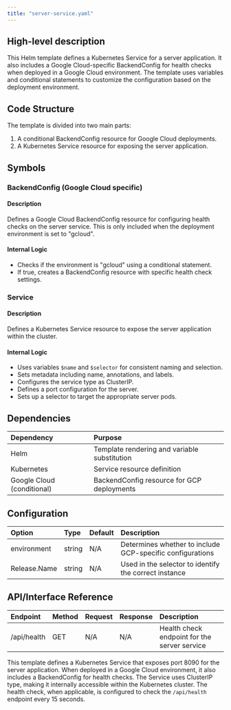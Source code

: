 ```yaml
---
title: "server-service.yaml"
---
```


## High-level description
This Helm template defines a Kubernetes Service for a server application. It also includes a Google Cloud-specific BackendConfig for health checks when deployed in a Google Cloud environment. The template uses variables and conditional statements to customize the configuration based on the deployment environment.

## Code Structure
The template is divided into two main parts:
1. A conditional BackendConfig resource for Google Cloud deployments.
2. A Kubernetes Service resource for exposing the server application.

## Symbols

### BackendConfig (Google Cloud specific)
#### Description
Defines a Google Cloud BackendConfig resource for configuring health checks on the server service. This is only included when the deployment environment is set to "gcloud".

#### Internal Logic
- Checks if the environment is "gcloud" using a conditional statement.
- If true, creates a BackendConfig resource with specific health check settings.

### Service
#### Description
Defines a Kubernetes Service resource to expose the server application within the cluster.

#### Internal Logic
- Uses variables `$name` and `$selector` for consistent naming and selection.
- Sets metadata including name, annotations, and labels.
- Configures the service type as ClusterIP.
- Defines a port configuration for the server.
- Sets up a selector to target the appropriate server pods.

## Dependencies
| Dependency | Purpose |
|:-----------|:--------|
| Helm | Template rendering and variable substitution |
| Kubernetes | Service resource definition |
| Google Cloud (conditional) | BackendConfig resource for GCP deployments |

## Configuration
| Option | Type | Default | Description |
|:-------|:-----|:--------|:------------|
| environment | string | N/A | Determines whether to include GCP-specific configurations |
| Release.Name | string | N/A | Used in the selector to identify the correct instance |

## API/Interface Reference
| Endpoint | Method | Request | Response | Description |
|:---------|:-------|:--------|:---------|:------------|
| /api/health | GET | N/A | N/A | Health check endpoint for the server service |

This template defines a Kubernetes Service that exposes port 8090 for the server application. When deployed in a Google Cloud environment, it also includes a BackendConfig for health checks. The Service uses ClusterIP type, making it internally accessible within the Kubernetes cluster. The health check, when applicable, is configured to check the `/api/health` endpoint every 15 seconds.